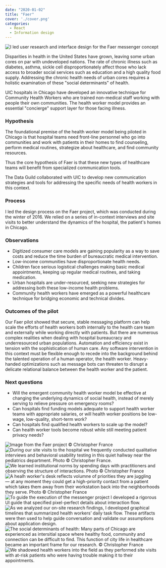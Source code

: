 ```yaml
---
date: "2020-01-02"
title: "Faer"
cover: './cover.png'
categories:
  - React
  - Information design
---
```


![I led user research and interface design for the Faer messenger concept](cover.png)

Disparities in health in the United States have grown, leaving some urban cores on par with undeveloped nations. The rate of chronic illness such as diabetes, asthma, sickle cell disproportionately affect those who lack access to broader social services such as education and a high quality food supply. Addressing the chronic health needs of urban cores requires a holistic examination of these "social determinants" of health.

UIC hospitals in Chicago have developed an innovative technique for Community Health Workers who are trained non-medical staff working with people their own communities. The health worker model provides an essential "concierge" support layer for those facing illness.

### Hypothesis

The foundational premise of the health worker model being piloted in Chicago is that hospital teams need front-line personnel who go into communities and work with patients in their homes to find counseling, perform medical routines, strategize about healthcare, and find community resources.

Thus the core hypothesis of Faer is that these new types of healthcare teams will benefit from specialized communication tools.

The Data Guild collaborated with UIC to develop new communication strategies and tools for addressing the specific needs of health workers in this context. 

### Process

I led the design process on the Faer project, which was conducted during the winter of 2016. We relied on a series of in-context interviews and site visits to better understand the dynamics of the hospital, the patient's homes in Chicago.


### Observations

  - Digitized consumer care models are gaining popularity as a way to save costs and reduce the time burden of bureaucratic medical intervention.
  - Low-income communities have disproportionate health needs.
  - Children face serious logistical challenges making basic medical appointments, keeping up regular medical routines, and taking medication.
  - Urban hospitals are under-resourced, seeking new strategies for addressing both these low-income health problems.
  - Community health workers have emerged as a powerful healthcare technique for bridging economic and technical divides.


### Outcomes of the pilot

Our Faer pilot showed that secure, stable messaging platform can help scale the efforts of health workers both internally to the health care team and externally while working directly with patients. But there are numerous complex realities when dealing with hospital bureaucracy and underresourced urban populations. Automation and efficiency exist in tension with the sophistication of human care. Any software intervention in this context must be flexible enough to recede into the background behind the talented operation of a human operator, the health worker. Heavy-handed optimizations such as message bots can threaten to disrupt a delicate relational balance between the health worker and the patient. 


### Next questions

- Will the emergent community health worker model be effective at changing the underlying dynamics of social health, instead of merely serving to relieve pressure on emergency rooms?
- Can hospitals find funding models adequate to support health worker teams with appropriate salaries, or will health worker positions be low-wage, low-quality, short-term work?
- Can hospitals find qualified health workers to scale up the model?
- Can health worker tools become robust while still meeting patient privacy needs?


![Image from the Faer project © Christopher France](faer2.png)
![During our site visits to the hospital we frequently conducted qualitative interviews and behavioral usability testing in this quiet hallway near the pediatrics department. Photo © Christopher France.](faer3.png)
![We learned institutional norms by spending days with practitioners and observing the structure of interactions. Photo © Christopher France](faer4.png)
![A healh worker's desk reflects volumne of priorities they are juggling — at any moment they could get a high-priority contact from a patient which takes them away from their workstation back into the neighborhoods they serve. Photo © Christopher France](faer5.png)
![To guide the execution of the messenger project I developed a rigorous UI guide that specified pixel-perfect details about interaction flow.](faer6.png)
![As we analyzed our on-site research findings, I developed graphical timelines that summarized health workers’ daily task flow. These artifacts were then used to help guide conversation and validate our assumptions about application design.](faer7.png)
![The social determinants of health: Many parts of Chicago are experienced as intersitial space where healthy food, community and connection can be difficult to find. This function of city life in healthcare became an important frame for our research. © Christopher France](faer8.png)
![We shadowed health workers into the field as they performed site visits with at-risk patients who were having trouble making it to their appointments.](faer9.png)